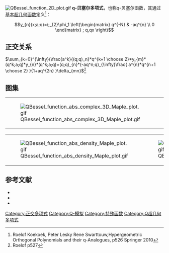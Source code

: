[[File:QBessel_function_2D_plot.gif|thumb]]
'''q-贝塞尔多项式'''，也称q-贝塞尔函数，其通过[[基本超几何函数|基本超几何函数]]定义<ref>Roelof  Koekoek, Peter Lesky  Rene Swarttouw,Hypergeometric Orthogonal Polynomials and their q-Analogues, p526 Springer 2010</ref>：


:<math>y_{n}(x;a;q)=\;_{2}\phi_1 \left(\begin{matrix} 
q^{-N} & -aq^{n} \\ 
0  \end{matrix} 
; q,qx \right) </math>

==正交关系==

<math>

\sum_{k=0}^{\infty}(\frac{a^k}{(q;q)_n}*q^{k+1 \choose 2}*y_{m}*(q^k;a;q)*y_{n}*(q^k;a;q)=(q;q)_{n}*(-aq^n;q)_{\infty}\frac{ a^{n}*q^{n+1 \choose 2} }{1+aq^{2n}   }\delta_{mn}
</math><ref name=k>Roelof  p527</ref>

==图集==
{|
|[[File:QBessel_function_abs_complex_3D_Maple_plot.gif|thumb]]
|[[File:QBessel_function_Im_complex_3D_Maple_plot.gif|thumb]]
|[[File:QBessel_function_Re_complex_3D_Maple_plot.gif|thumb]]
|}
{|
|[[File:QBessel_function_abs_density_Maple_plot.gif|thumb]]
|[[File:QBessel_function_Im_density_Maple_plot.gif|thumb]]
|[[File:QBessel_function_Re_density_Maple_plot.gif|thumb]]
|}

==参考文献==
<references/>

*{{Citation | last1=Gasper | first1=George | last2=Rahman | first2=Mizan | title=Basic hypergeometric series | publisher=[[Cambridge_University_Press|Cambridge University Press]] | edition=2nd | series=Encyclopedia of Mathematics and its Applications | isbn=978-0-521-83357-8 | doi=10.2277/0521833574 | mr=2128719 | year=2004 | volume=96}}
*{{Citation | last1=Koekoek | first1=Roelof | last2=Lesky | first2=Peter A. | last3=Swarttouw | first3=René F. | title=Hypergeometric orthogonal polynomials and their q-analogues | publisher=[[Springer-Verlag|Springer-Verlag]] | location=Berlin, New York | series=Springer Monographs in Mathematics | isbn=978-3-642-05013-8 | doi=10.1007/978-3-642-05014-5 | mr=2656096 | year=2010}}
*{{dlmf|id=18|title=|first=Tom H. |last=Koornwinder|first2=Roderick S. C.|last2= Wong|first3=Roelof |last3=Koekoek||first4=René F. |last4=Swarttouw}}


[[Category:正交多项式|Category:正交多项式]]
[[Category:Q-模拟|Category:Q-模拟]]
[[Category:特殊函数|Category:特殊函数]]
[[Category:Q超几何多项式|Category:Q超几何多项式]]